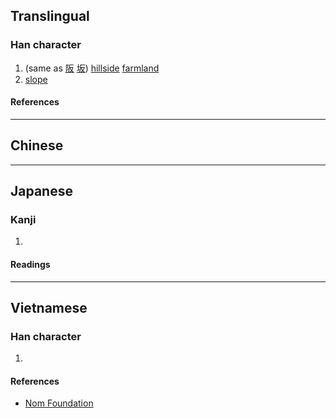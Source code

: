 {{character info}}
==Translingual==

===Han character===
{{Han char|rn=46|rad=山|as=04|sn=7|four=|canj=UHE|ids=⿰山反}}

# (same as [[阪]] [[坂]]) [[hillside]] [[farmland]]
# [[slope]]

====References====
{{Han ref|kx=0308.040|dkj=07914|dj=0607.270|hdz=10763.170|uh=5C85}}

----

==Chinese==
{{zh-see|阪|v}}

----

==Japanese==

===Kanji===
{{ja-kanji|grade=|rs=山04}}

# {{rfdef|ja|sort=山04}}

====Readings====
{{ja-readings
|on=はん
}}

----

==Vietnamese==

===Han character===
{{vi-readings|rs=山04|reading=[[bản]], [[phản]]}}

# {{rfdef|vi|sort=山04}}

====References====
* [http://nomfoundation.org/common/nom_details.php?codepoint=5c85 Nom Foundation]